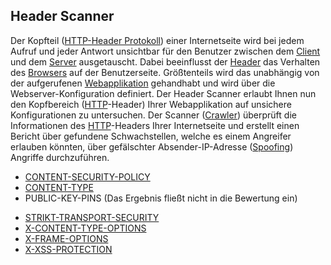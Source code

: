 == Header Scanner ==

Der Kopfteil ([[Header/DE|HTTP-Header Protokoll]]) einer Internetseite wird bei jedem Aufruf und jeder Antwort unsichtbar für den Benutzer zwischen dem [[Client]] und dem [[Server]] ausgetauscht. Dabei beeinflusst der [[Header/DE|Header]] das Verhalten des [[Browser|Browsers]] auf der Benutzerseite. Größtenteils wird das unabhängig von der aufgerufenen [[Webanwendung|Webapplikation]] gehandhabt und wird über die Webserver-Konfiguration definiert. Der Header Scanner erlaubt Ihnen nun den Kopfbereich ([[HTTP]]-Header) Ihrer Webapplikation auf unsichere Konfigurationen zu untersuchen. Der Scanner ([[Crawler]]) überprüft die Informationen des [[HTTP]]-Headers Ihrer Internetseite und erstellt einen Bericht über gefundene Schwachstellen, welche es einem Angreifer erlauben könnten, über gefälschter Absender-IP-Adresse ([[IP-Spoofing|Spoofing]]) Angriffe durchzuführen. <!--[https://www.siwecos.de/wiki/Kategorie:HTTP_Secure_Header-Scanner Checks des HTTP_Secure_Header-Scanner]--> 

* [[Content-Security-Policy-Schwachstelle/DE|CONTENT-SECURITY-POLICY]]
* [[Content-Type-Nicht-Korrekt/DE|CONTENT-TYPE]]
* PUBLIC-KEY-PINS (Das Ergebnis fließt nicht in die Bewertung ein)
<!--[[Public-Key-Pins-Deaktiviert/DE|PUBLIC-KEY-PINS]] (<span style="color:#c31622">'''Achtung:'''</span> HPKP wird derzeit nicht überprüft)-->
* [[Keine-Verschluesselung-Gefunden/DE|STRIKT-TRANSPORT-SECURITY]]
* [[X-Content-Type-Options-Schwachstelle/DE|X-CONTENT-TYPE-OPTIONS]]
* [[X-Frame-Options-Schwachstelle/DE|X-FRAME-OPTIONS]]
* [[XSS-Schwachstelle/DE|X-XSS-PROTECTION]]